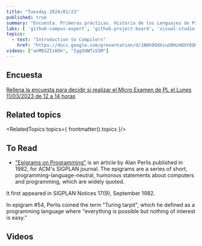 ```yaml
---
title: "Tuesday 2024/01/23"
published: true
summary: "Encuesta. Primeras prácticas. Historia de los Lenguajes de Programación"
labs: [ 'github-campus-expert', 'github-project-board', 'visual-studio-code', 'iaas' ]
topics: 
  - text: "Introduction to Compilers"
    href: "https://docs.google.com/presentation/d/1N8h99dXzud9HzH8XY6QCZSmATCAWXtZebuqRTiy8qMU/edit?usp=sharing"
videos: ["anM6SZIi6Ok", "IggSUWTiS5M"]
---
```


## Encuesta

[Rellena la encuesta para decidir si realizar el Micro Examen de PL el Lunes 11/03/2023 de 12 a 14 horas](https://campusingenieriaytecnologia2324.ull.es/mod/feedback/view.php?id=1936)

## Related topics

<RelatedTopics topics={ frontmatter().topics }/>

## To Read

* ["Epigrams on Programming"](https://iiif.library.cmu.edu/file/Simon_box00075_fld05959_bdl0003_doc0002/Simon_box00075_fld05959_bdl0003_doc0002.pdf) 
is an article by Alan Perlis published in 1982, for ACM's SIGPLAN journal. 
The epigrams are a series of short, programming-language-neutral, humorous statements about computers and programming, which are widely quoted.

It first appeared in SIGPLAN Notices 17(9), September 1982.

In epigram #54, Perlis coined the term "Turing tarpit", which he defined as a programming language where "everything is possible but nothing of interest is easy."
## Videos

<Videos ids={frontmatter().videos}></Videos>


